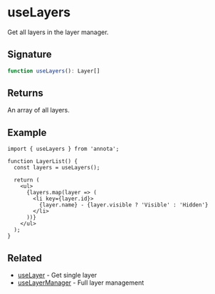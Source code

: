 # useLayers

Get all layers in the layer manager.

## Signature

```typescript
function useLayers(): Layer[]
```

## Returns

An array of all layers.

## Example

```tsx
import { useLayers } from 'annota';

function LayerList() {
  const layers = useLayers();

  return (
    <ul>
      {layers.map(layer => (
        <li key={layer.id}>
          {layer.name} - {layer.visible ? 'Visible' : 'Hidden'}
        </li>
      ))}
    </ul>
  );
}
```

## Related

- [useLayer](/api/hooks/use-layer) - Get single layer
- [useLayerManager](/api/hooks/use-layer-manager) - Full layer management
